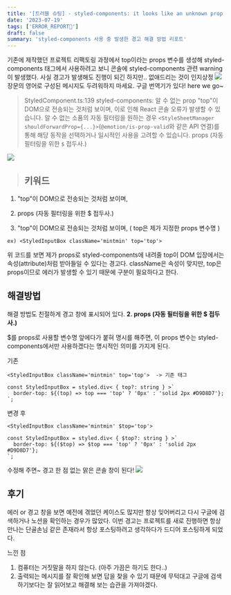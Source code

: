 ```yaml
---
title: '[트러블 슈팅] - styled-components: it looks like an unknown prop "문제가 되는 props" is being sent through to the DOM, which will likely trigger a React console error. 경고 해결법'
date: '2023-07-19'
tags: ['ERROR_REPORT🚀']
draft: false
summary: 'styled-components 사용 중 발생한 경고 해결 방법 리포트'
---
```


기존에 제작했던 프로젝트 리팩토링 과정에서 top이라는 props 변수를 생성해 styled-components 태그에서 사용하려고 보니 콘솔에 styled-components 관련 warning이 발생했다. 사실 경고가 발생해도 진행이 되긴 하지만.. 없애드리는 것이 인지상정
![](https://velog.velcdn.com/images/mintmin0320/post/409e84dc-52ed-4970-b05d-b6e09ecefb3e/image.png)장문의 영어로 구성된 메시지도 두려워하지 마세요. 구글 번역기가 있다! here we go~

> StyledComponent.ts:139 styled-components: 알 수 없는 prop "top"이 DOM으로 전송되는 것처럼 보이며, 이로 인해 React 콘솔 오류가 발생할 수 있습니다. 알 수 없는 소품의 자동 필터링을 원하는 경우 `<StyleSheetManager shouldForwardProp={...}>`(`@emotion/is-prop-valid`와 같은 API 연결)를 통해 해당 동작을 선택하거나 일시적인 사용을 고려할 수 있습니다. props (자동 필터링을 위한 `$` 접두사.)

![](https://velog.velcdn.com/images/mintmin0320/post/38f36302-dfb5-4e08-8184-57060abc48d9/image.png) 
>## 키워드
1. "top"이 DOM으로 전송되는 것처럼 보이며,
2.  props (자동 필터링을 위한 $ 접두사.)

1. "top"이 DOM으로 전송되는 것처럼 보이며, ( top은 제가 지정한 props 변수명 ) 
```
ex) <StyledInputBox className='mintmin' top='top'>
```
위 코드를 보면 제가 props로 styled-components에 내려줄 top이 DOM 입장에서는 속성(attribute)처럼 받아들일 수 있다는 경고다. className은 속성이 맞지만, top은 props이므로 에러가 발생할 수 있기 때문에 구분이 필요하다고 한다. 


## 해결방법
해결 방법도 친절하게 경고 창에 표시되어 있다. 
**2.  props (자동 필터링을 위한 $ 접두사.)**

$를 props로 사용할 변수명 앞에다가 붙혀 명시를 해주면, 이 props 변수는 styled-components에서만 사용하겠다는 명시적인 의미를 가지게 된다.

기존
```
<StyledInputBox className='mintmin' top='top'>  -> 기존 태그

const StyledInputBox = styled.div< { top?: string } >`
  border-top: ${(top) => top === 'top' ? '0px' : 'solid 2px #D9D8D7'};
`; 
```

변경 후
```
<StyledInputBox className='mintmin' $top='top'> 

const StyledInputBox = styled.div< { $top?: string } >`
  border-top: ${($top) => $top === 'top' ? '0px' : 'solid 2px #D9D8D7'};
`; 
```

수정해 주면~ 경고 한 점 없는 맑은 콘솔 창이 된다!
![](https://velog.velcdn.com/images/mintmin0320/post/f18d2e0f-0ff6-4de7-95c5-4006dd06e9da/image.png)

## 후기

에러 or 경고 창을 보면 예전에 겪었던 케이스도 많지만 항상 잊어버리고 다시 구글에 검색하거나 노션을 확인하는 경우가 많았다. 이번 경고는 프로젝트를 새로 진행하면 항상 만나는 단골손님 같은 존재라서 항상 포스팅하려고 생각하다가 드디어 포스팅하게 되었다.

느낀 점
1. 컴퓨터는 거짓말을 하지 않는다. (아주 가끔은 하기도 한다..)
2. 출력되는 메시지를 잘 확인해 보면 답을 찾을 수 있기 때문에 무턱대고 구글에 검색하기보다는 잘 읽어보고 해결해 보는 습관을 가져야겠다.
